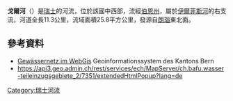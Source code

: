 {{Coord|46.93312|N|7.80738|E|display=title}}

'''戈爾河'''（{{lang-de|Gohl}}）是[[瑞士|瑞士]]的河流，位於該國中西部，流經[[伯恩州|伯恩州]]，屬於[[伊爾菲斯河|伊爾菲斯河]]的右支流，河道全長11.3公里，流域面積25.8平方公里，發源自[[朗瑙|朗瑙]]東北面。

==參考資料==
* [https://www.map.apps.be.ch/pub/synserver?project=a42pub_gn5&userprofile=geo&language=de Gewässernetz im WebGis] {{Wayback|url=https://www.map.apps.be.ch/pub/synserver?project=a42pub_gn5&userprofile=geo&language=de |date=20210112032057 }} Geoinformationssystem des Kantons Bern
* https://api3.geo.admin.ch/rest/services/ech/MapServer/ch.bafu.wasser-teileinzugsgebiete_2/7351/extendedHtmlPopup?lang=de {{Wayback|url=https://api3.geo.admin.ch/rest/services/ech/MapServer/ch.bafu.wasser-teileinzugsgebiete_2/7351/extendedHtmlPopup?lang=de |date=20170812212243 }}

{{Switzerland-geo-stub}}
[[Category:瑞士河流|Category:瑞士河流]]